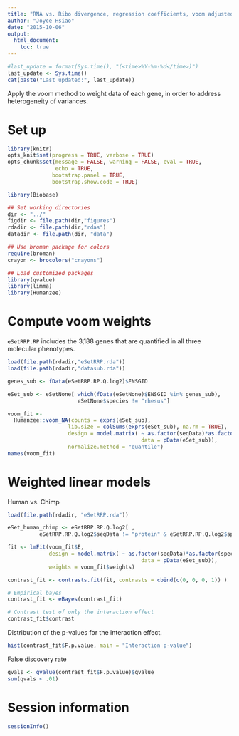 ```yaml
---
title: "RNA vs. Ribo divergence, regression coefficients, voom adjusted"
author: "Joyce Hsiao"
date: "2015-10-06"
output: 
  html_document:
    toc: true
---
```



```r
#last_update = format(Sys.time(), "(<time>%Y-%m-%d</time>)")
last_update <- Sys.time()
cat(paste("Last updated:", last_update))
```

Apply the voom method to weight data of each gene, in order to address heterogeneity of variances.


Set up
======

```r
library(knitr)
opts_knit$set(progress = TRUE, verbose = TRUE)
opts_chunk$set(message = FALSE, warning = FALSE, eval = TRUE, 
               echo = TRUE,
              bootstrap.panel = TRUE, 
              bootstrap.show.code = TRUE)
```


```r
library(Biobase)

## Set working directories 
dir <- "../"
figdir <- file.path(dir,"figures")
rdadir <- file.path(dir,"rdas")
datadir <- file.path(dir, "data")

## Use broman package for colors
require(broman)
crayon <- brocolors("crayons")

## Load customized packages
library(qvalue)
library(limma)
library(Humanzee)
```


Compute voom weights
==========================

`eSetRRP.RP` includes the 3,188 genes that are quantified in all three molecular phenotypes.

```r
load(file.path(rdadir,"eSetRRP.rda"))
load(file.path(rdadir,"datasub.rda"))

genes_sub <- fData(eSetRRP.RP.Q.log2)$ENSGID

eSet_sub <- eSetNone[ which(fData(eSetNone)$ENSGID %in% genes_sub), 
                      eSetNone$species != "rhesus"]

voom_fit <- 
  Humanzee::voom_NA(counts = exprs(eSet_sub),
                   lib.size = colSums(exprs(eSet_sub), na.rm = TRUE), 
                   design = model.matrix( ~ as.factor(seqData)*as.factor(species), 
                                          data = pData(eSet_sub)), 
                   normalize.method = "quantile")
names(voom_fit)
```


Weighted linear models
======================

Human vs. Chimp

```r
load(file.path(rdadir, "eSetRRP.rda"))

eSet_human_chimp <- eSetRRP.RP.Q.log2[ , 
          eSetRRP.RP.Q.log2$seqData != "protein" & eSetRRP.RP.Q.log2$species != "rhesus"]

fit <- lmFit(voom_fit$E, 
             design = model.matrix( ~ as.factor(seqData)*as.factor(species), 
                                          data = pData(eSet_sub)),
             weights = voom_fit$weights)

contrast_fit <- contrasts.fit(fit, contrasts = cbind(c(0, 0, 0, 1)) )

# Empirical bayes 
contrast_fit <- eBayes(contrast_fit)

# Contrast test of only the interaction effect
contrast_fit$contrast
```


Distribution of the p-values for the interaction effect.

```r
hist(contrast_fit$F.p.value, main = "Interaction p-value")
```


False discovery rate

```r
qvals <- qvalue(contrast_fit$F.p.value)$qvalue
sum(qvals < .01)
```




Session information
========================


```r
sessionInfo()
```

